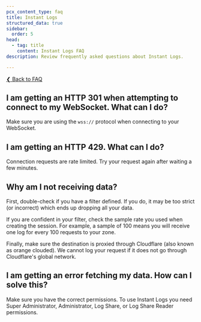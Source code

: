 ```yaml
---
pcx_content_type: faq
title: Instant Logs
structured_data: true
sidebar:
  order: 5
head:
  - tag: title
    content: Instant Logs FAQ
description: Review frequently asked questions about Instant Logs.

---
```


[❮ Back to FAQ](/logs/faq/)


## I am getting an HTTP 301 when attempting to connect to my WebSocket. What can I do?

Make sure you are using the `wss://` protocol when connecting to your WebSocket.

## I am getting an HTTP 429. What can I do?


Connection requests are rate limited. Try your request again after waiting a few minutes.


## Why am I not receiving data?

First, double-check if you have a filter defined. If you do, it may be too strict (or incorrect) which ends up dropping all your data.

If you are confident in your filter, check the sample rate you used when creating the session. For example, a sample of 100 means you will receive one log for every 100 requests to your zone.

Finally, make sure the destination is proxied through Cloudflare (also known as orange clouded). We cannot log your request if it does not go through Cloudflare's global network.


## I am getting an error fetching my data. How can I solve this?

Make sure you have the correct permissions. To use Instant Logs you need Super Administrator, Administrator, Log Share, or Log Share Reader permissions.


